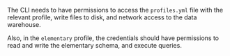 <Accordion title="What permissions Elementary requires?">

The CLI needs to have permissions to access the `profiles.yml` file with the relevant profile, write files to disk,
and network access to the data warehouse.

Also, in the `elementary` profile, the credentials should have permissions to read and write the elementary schema, and execute queries.

</Accordion>
